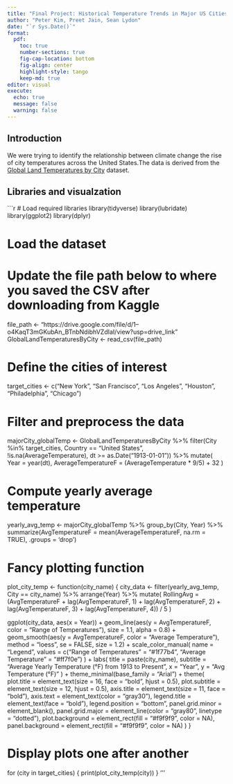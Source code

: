 ```yaml
---
title: "Final Project: Historical Temperature Trends in Major US Cities"
author: "Peter Kim, Preet Jain, Sean Lydon"
date: "`r Sys.Date()`"
format: 
  pdf:
    toc: true
    number-sections: true
    fig-cap-location: bottom
    fig-align: center
    highlight-style: tango
    keep-md: true
editor: visual
execute:
  echo: true
  message: false
  warning: false
---
```


## Introduction

 We were trying to identify the relationship between climate change the rise of city temperatures across the United States.The data is derived from the [Global Land Temperatures by City](https://www.kaggle.com/datasets/berkeleyearth/climate-change-earth-surface-temperature-data) dataset.

## Libraries and visualzation

```r
# Load required libraries
library(tidyverse)
library(lubridate)
library(ggplot2)
library(dplyr)

# Load the dataset
# Update the file path below to where you saved the CSV after downloading from Kaggle
file_path <- "https://drive.google.com/file/d/1--o4KaqT3mGKubAn_BTnbNdibhVZdIaI/view?usp=drive_link"
GlobalLandTemperaturesByCity <- read_csv(file_path)

# Define the cities of interest
target_cities <- c("New York", "San Francisco", "Los Angeles", 
                   "Houston", "Philadelphia", "Chicago")

# Filter and preprocess the data
majorCity_globalTemp <- GlobalLandTemperaturesByCity %>%
  filter(City %in% target_cities,
         Country == "United States",
         !is.na(AverageTemperature),
         dt >= as.Date("1913-01-01")) %>%
  mutate(
    Year = year(dt),
    AverageTemperatureF = (AverageTemperature * 9/5) + 32
  )

# Compute yearly average temperature
yearly_avg_temp <- majorCity_globalTemp %>%
  group_by(City, Year) %>%
  summarize(AvgTemperatureF = mean(AverageTemperatureF, na.rm = TRUE), .groups = 'drop')

# Fancy plotting function
plot_city_temp <- function(city_name) {
  city_data <- filter(yearly_avg_temp, City == city_name) %>%
    arrange(Year) %>%
    mutate(
      RollingAvg = (AvgTemperatureF +
                      lag(AvgTemperatureF, 1) +
                      lag(AvgTemperatureF, 2) +
                      lag(AvgTemperatureF, 3) +
                      lag(AvgTemperatureF, 4)) / 5
    )
  
  ggplot(city_data, aes(x = Year)) +
    geom_line(aes(y = AvgTemperatureF, color = "Range of Temperatures"), size = 1.1, alpha = 0.8) +
    geom_smooth(aes(y = AvgTemperatureF, color = "Average Temperature"), method = "loess", se = FALSE, size = 1.2) +
    scale_color_manual(
      name = "Legend",
      values = c("Range of Temperatures" = "#1f77b4", "Average Temperature" = "#ff7f0e")
    ) +
    labs(
      title = paste(city_name),
      subtitle = "Average Yearly Temperature (°F) from 1913 to Present",
      x = "Year",
      y = "Avg Temperature (°F)"
    ) +
    theme_minimal(base_family = "Arial") +
    theme(
      plot.title = element_text(size = 16, face = "bold", hjust = 0.5),
      plot.subtitle = element_text(size = 12, hjust = 0.5),
      axis.title = element_text(size = 11, face = "bold"),
      axis.text = element_text(color = "gray30"),
      legend.title = element_text(face = "bold"),
      legend.position = "bottom",
      panel.grid.minor = element_blank(),
      panel.grid.major = element_line(color = "gray80", linetype = "dotted"),
      plot.background = element_rect(fill = "#f9f9f9", color = NA),
      panel.background = element_rect(fill = "#f9f9f9", color = NA)
    )
}

# Display plots one after another
for (city in target_cities) {
  print(plot_city_temp(city))
}
'''
